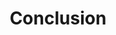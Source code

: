 ---
title: "Conclusion"
description: "There is no conclusion. I will write more as we grow big, using real-life experiences to shape your expectations. For now, this is more than enough for you to survive.

Accelerate, or Die."
---